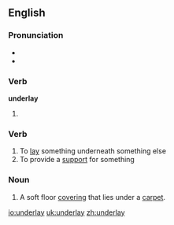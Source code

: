 ==English==

===Pronunciation===
* {{IPA|/ʌndəɻ'leɪ/}}
* {{rhymes|eɪ}}

===Verb===
'''underlay'''

# {{past tense of| to [[underlie]]}}

===Verb===
{{en-verb|underlays|underlaying|underlaid}}

# To [[lay]] something underneath something else
# To provide a [[support]] for something

===Noun===
{{en-noun}}

# A soft floor [[covering]] that lies under a [[carpet]].

[[io:underlay]]
[[uk:underlay]]
[[zh:underlay]]